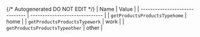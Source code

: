{/* Autogenerated DO NOT EDIT  */}
| Name                           | Value                          |
| ------------------------------ | ------------------------------ |
| `getProductsProductsTypehome`  | home                           |
| `getProductsProductsTypework`  | work                           |
| `getProductsProductsTypeother` | other                          |